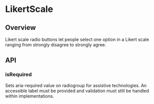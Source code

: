 
<Meta of={LikertScale} />

# LikertScale

<ResourceLinks
  sourceCode="https://github.com/cultureamp/kaizen-design-system/tree/main/packages/components/src/LikertScale"
  figma="https://www.figma.com/file/ZRfnoNUXbGZv4eVWLbF4Az/%EF%B8%8F%F0%9F%96%BC%EF%B8%8F-Component-Gallery?node-id=9%3A39905&t=P1w10jr2cpPuaayw-1"
  designGuidelines="https://cultureamp.atlassian.net/wiki/spaces/DesignSystem/pages/3082060201/Likert+Scale"
/>

<KAIOInstallation exportNames="LikertScale" />

## Overview

Likert scale radio buttons let people select one option in a Likert scale ranging from strongly disagree to strongly agree.

<Canvas of={LikertScale.Playground} />
<Controls of={LikertScale.Playground} />

## API

### isRequired

Sets aria-required value on radiogroup for assistive technologies. An accessible label must be provided and validation must still be handled within implementations.

<Canvas of={LikertScale.IsRequired} />
